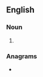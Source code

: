 ==English==

===Noun===
{{head|en|noun form}}

# {{plural of|antelope|lang=en}}

===Anagrams===
* {{anagrams|en|a=aeelnopst|pleonaste}}